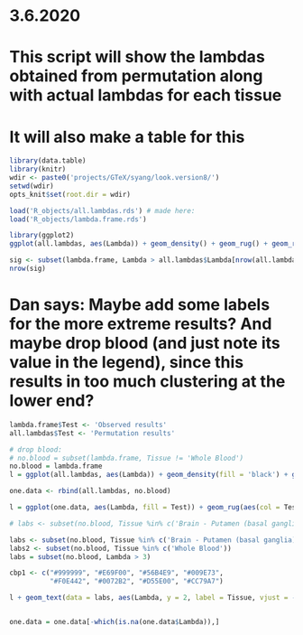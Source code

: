 # 3.6.2020

# This script will show the lambdas obtained from permutation along with actual lambdas for each tissue

# It will also make a table for this
```r
library(data.table)
library(knitr)
wdir <- paste0('projects/GTeX/syang/look.version8/')
setwd(wdir)
opts_knit$set(root.dir = wdir)
```

```r
load('R_objects/all.lambdas.rds') # made here: 
load('R_objects/lambda.frame.rds') 

library(ggplot2)
ggplot(all.lambdas, aes(Lambda)) + geom_density() + geom_rug() + geom_rug(data = lambda.frame, aes(Lambda), col = 'blue') + geom_density(data = lambda.frame, aes(Lambda), col = 'blue') + geom_vline(xintercept = all.lambdas$Lambda[nrow(all.lambdas)*0.05], col = 'red')

sig <- subset(lambda.frame, Lambda > all.lambdas$Lambda[nrow(all.lambdas)*0.05])
nrow(sig)
```



# Dan says: Maybe add some labels for the more extreme results? And maybe drop blood (and just note its value in the legend), since this results in too much clustering at the lower end? 

```r
lambda.frame$Test <- 'Observed results'
all.lambdas$Test <- 'Permutation results'

# drop blood: 
# no.blood = subset(lambda.frame, Tissue != 'Whole Blood')
no.blood = lambda.frame
l = ggplot(all.lambdas, aes(Lambda)) + geom_density(fill = 'black') + geom_rug() + geom_rug(data = lambda.frame, aes(Lambda), col = 'blue') + geom_density(data = no.blood, aes(Lambda), col = 'blue', fill = 'blue') + geom_vline(xintercept = all.lambdas$Lambda[nrow(all.lambdas)*0.05], col = 'red')

one.data <- rbind(all.lambdas, no.blood)

l = ggplot(one.data, aes(Lambda, fill = Test)) + geom_rug(aes(col = Test)) + geom_density(aes(fill = Test)) + geom_vline(xintercept = all.lambdas$Lambda[nrow(all.lambdas)*0.05], col = 'red')

# labs <- subset(no.blood, Tissue %in% c('Brain - Putamen (basal ganglia)', 'Cells - EBV-transformed lymphocytes', 'Cells - Cultured fibroblasts'))

labs <- subset(no.blood, Tissue %in% c('Brain - Putamen (basal ganglia)'))
labs2 <- subset(no.blood, Tissue %in% c('Whole Blood'))
labs = subset(no.blood, Lambda > 3)

cbp1 <- c("#999999", "#E69F00", "#56B4E9", "#009E73",
          "#F0E442", "#0072B2", "#D55E00", "#CC79A7")

l + geom_text(data = labs, aes(Lambda, y = 2, label = Tissue, vjust = -0.5), angle = 90, col = 'black') + geom_vline(xintercept = labs$Lambda, lty = 2, colour = "gray50") + labs(fill = 'Result type', col = NULL) + theme_classic() + scale_color_manual(values = cbp1, guide = 'none') + scale_fill_manual(values = cbp1)


one.data = one.data[-which(is.na(one.data$Lambda)),]

```
